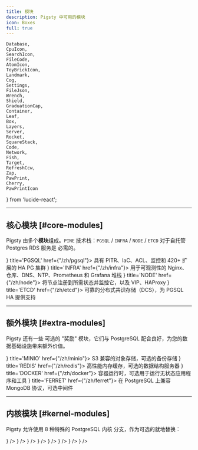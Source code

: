 ```yaml
---
title: 模块
description: Pigsty 中可用的模块
icon: Boxes
full: true
---
```


    Database,
    CpuIcon,
    SearchIcon,
    FileCode,
    AtomIcon,
    ToyBrickIcon,
    Landmark,
    Cog,
    Settings,
    FileJson,
    Wrench,
    Shield,
    GraduationCap,
    Container,
    Leaf,
    Box,
    Layers,
    Server,
    Rocket,
    SquareStack,
    Code,
    Network,
    Fish,
    Target,
    RefreshCcw,
    Zap,
    PawPrint,
    Cherry,
    PawPrintIcon
} from 'lucide-react';




--------

## 核心模块 [#core-modules]

Pigsty 由多个**模块**组成。`PINE` 技术栈：`PGSQL` / `INFRA` / `NODE` / `ETCD` 对于自托管 Postgres RDS 服务是 <span className="text-sky-700 font-black">必需的</span>。

<Cards>
    <Card icon={<Database className="text-sky-600" />} title='PGSQL' href={"/zh/pgsql"}>
        具有 PITR、IaC、ACL、监控和 420+ 扩展的 HA PG 集群
    </Card>
    <Card icon={<Landmark className="text-green-700" />} title='INFRA' href={"/zh/infra"}>
        用于可观测性的 Nginx、仓库、DNS、NTP、Prometheus 和 Grafana 堆栈
    </Card>
    <Card icon={<CpuIcon className={"text-amber-500"} />} title='NODE' href={"/zh/node"}>
        将节点注册到所需状态并监控它，以及 VIP、HAProxy
    </Card>
    <Card icon={<Settings className={"text-sky-400"} />} title='ETCD' href={"/zh/etcd"}>
        可靠的分布式共识存储（DCS），为 PGSQL HA 提供支持
    </Card>
</Cards>



------

## 额外模块 [#extra-modules]

Pigsty 还有一些 <span className="text-emerald-500 font-black">可选的</span> "奖励" 模块，它们与 PostgreSQL 配合良好，为您的数据基础设施带来额外价值。

<Cards>
    <Card icon={<Box className="text-red-800" />} title='MINIO' href={"/zh/minio"}>
        S3 兼容的对象存储，可选的备份存储
    </Card>
    <Card icon={<Layers className="text-red-400" />} title='REDIS' href={"/zh/redis"}>
        高性能内存缓存，可选的数据结构服务器
    </Card>
    <Card icon={<Container className="text-blue-500" />} title='DOCKER' href={"/zh/docker"}>
        容器运行时，可选用于运行无状态应用程序和工具
    </Card>
    <Card icon={<Leaf className="text-gray-500" />} title='FERRET' href={"/zh/ferret"}>
        在 PostgreSQL 上兼容 MongoDB 协议，可选中间件
    </Card>
</Cards>


------

## 内核模块 [#kernel-modules]

Pigsty 允许使用 8 种特殊的 PostgreSQL <span className="text-red-500 font-black">内核</span> 分支，作为可选的就地替换：

<Cards>
    <Card
        title="Citus"
        description="原生分布式扩展"
        href="/zh/feat/kernel#citus"
        icon={<Network className="text-emerald-600"/>}
    />
    <Card
        title="Babelfish"
        description="SQL Server 协议兼容"
        href="/zh/feat/kernel#babelfish"
        icon={<Fish className="text-gray-600"/>}
    />
    <Card
        title="IvorySQL"
        description="Oracle 语法和 PL/SQL 兼容"
        href="/zh/feat/kernel#ivorysql"
        icon={<Target className="text-sky-700"/>}
    />
    <Card
        title="OpenHalo"
        description="MySQL 协议兼容性"
        href="/zh/feat/kernel#openhalo"
        icon={<RefreshCcw className="text-red-600"/>}
    />
    <Card
        title="OrioleDB"
        description="OLTP 优化的云原生存储引擎"
        href="/zh/feat/kernel#orioledb"
        icon={<Zap className="text-yellow-500"/>}
    />
    <Card
        title="PolarDB PG"
        description="类似 Aurora 的共享存储，符合中国合规要求"
        href="/zh/feat/kernel#polardb"
        icon={<PawPrint className="text-orange-500"/>}
    />
    <Card
        title="Supabase"
        description="后端即服务，自托管 Firebase"
        href="/zh/feat/kernel#supabase"
        icon={<Zap className="text-green-400"/>}
    />
    <Card
        title="Greenplum"
        description="大规模并行处理数据仓库"
        href="/zh/feat/kernel#greenplum"
        icon={<Cherry className="text-emerald-700"/>}
    />
</Cards>
